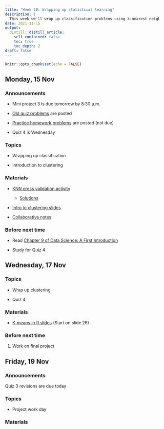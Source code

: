 ```yaml
---
title: "Week 10: Wrapping up statistical learning"
description: |
  This week we'll wrap up classification problems using k-nearest neighbors, have a brief overview of clustering using k-means, and work on the final project.
date: 2021-11-15
output:
  distill::distill_article:
    self_contained: false
    toc: true
    toc_depth: 2
draft: false
---
```



```r
knitr::opts_chunk$set(echo = FALSE)
```

## Monday, 15 Nov

### Announcements

- Mini project 3 is due tomorrow by 8:30 a.m.

- [Old quiz problems](https://www.dropbox.com/s/36gfh57y3s64dcc/quiz_examples_classification.pdf?dl=0) are posted

- [Practice homework problems](https://stat220-fa21.github.io/class_materials/hw10/README.html) are posted (not due)

- Quiz 4 is Wednesday


### Topics

- Wrapping up classification

- Introduction to clustering


### Materials

- [KNN cross validation activity](https://stat220-fa21.github.io/class_materials/activities/23-knn-cv.Rmd)
    + [Solutions](https://stat220-fa21.github.io/class_materials/activities/23-soln-knn-cv.Rmd)

- [Intro to clustering slides](https://stat220-fa21.github.io/class_materials/slides/23-k-means.pdf)

- [Collaborative notes](https://docs.google.com/document/d/1lpbOaYLlUrlFRZ7jM0bo0m4jGrZSH14r3cKwjfOc8ao/edit?usp=sharing)


### Before next time

- Read [Chapter 9 of Data Science: A First Introduction](https://ubc-dsci.github.io/introduction-to-datascience/clustering.html)

- Study for Quiz 4


## Wednesday, 17 Nov


### Topics

- Wrap up clustering

- Quiz 4


### Materials


- [K-means in R slides](https://stat220-fa21.github.io/class_materials/slides/23-k-means.pdf) (Start on slide 26)

<!-- [Collaborative notes](https://docs.google.com/document/d/1r0q3WgJsH0KMThX0D1bVpayYrq4WwiEZ6gTf20uJ6So/edit?usp=sharing) -->


### Before next time

1. Work on final project



## Friday, 19 Nov

### Announcements

Quiz 3 revisions are due today


### Topics

- Project work day


### Materials

<!-- [Collaborative notes](https://docs.google.com/document/d/1OwrV4E15W8MLeFBL2taGGhUJ3qAYLsq3S3vmP0wZ8pc/edit?usp=sharing) -->


<!-- 1. Skim [sections 5.1-5.4 of Data Science: A First Introduction](https://ubc-dsci.github.io/introduction-to-datascience/classification.html#exploring-a-data-set) -->


